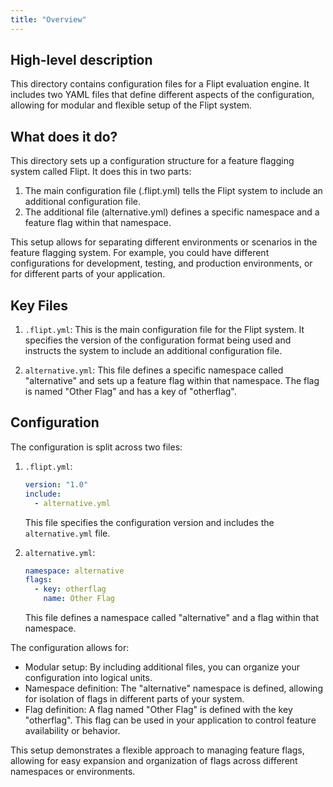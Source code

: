 ```yaml
---
title: "Overview"
---
```


## High-level description
This directory contains configuration files for a Flipt evaluation engine. It includes two YAML files that define different aspects of the configuration, allowing for modular and flexible setup of the Flipt system.

## What does it do?
This directory sets up a configuration structure for a feature flagging system called Flipt. It does this in two parts:

1. The main configuration file (.flipt.yml) tells the Flipt system to include an additional configuration file.
2. The additional file (alternative.yml) defines a specific namespace and a feature flag within that namespace.

This setup allows for separating different environments or scenarios in the feature flagging system. For example, you could have different configurations for development, testing, and production environments, or for different parts of your application.

## Key Files
1. `.flipt.yml`: This is the main configuration file for the Flipt system. It specifies the version of the configuration format being used and instructs the system to include an additional configuration file.

2. `alternative.yml`: This file defines a specific namespace called "alternative" and sets up a feature flag within that namespace. The flag is named "Other Flag" and has a key of "otherflag".

## Configuration
The configuration is split across two files:

1. `.flipt.yml`:
   ```yaml
   version: "1.0"
   include:
     - alternative.yml
   ```
   This file specifies the configuration version and includes the `alternative.yml` file.

2. `alternative.yml`:
   ```yaml
   namespace: alternative
   flags:
     - key: otherflag
       name: Other Flag
   ```
   This file defines a namespace called "alternative" and a flag within that namespace.

The configuration allows for:
- Modular setup: By including additional files, you can organize your configuration into logical units.
- Namespace definition: The "alternative" namespace is defined, allowing for isolation of flags in different parts of your system.
- Flag definition: A flag named "Other Flag" is defined with the key "otherflag". This flag can be used in your application to control feature availability or behavior.

This setup demonstrates a flexible approach to managing feature flags, allowing for easy expansion and organization of flags across different namespaces or environments.